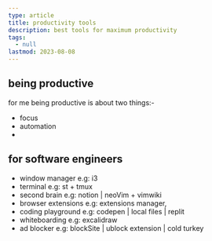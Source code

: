 ```yaml
---
type: article
title: productivity tools
description: best tools for maximum productivity
tags:
  - null
lastmod: 2023-08-08
---
```


## being productive

for me being productive is about two things:-

- focus
- automation
-

## for software engineers

- window manager
  e.g: i3
- terminal
  e.g: st + tmux
- second brain
  e.g: notion | neoVim + vimwiki
- browser extensions
  e.g: extensions manager,
- coding playground
  e.g: codepen | local files | replit
- whiteboarding
  e.g: excalidraw
- ad blocker
  e.g: blockSite | ublock extension | cold turkey
